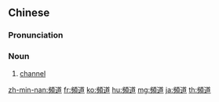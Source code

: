 {{also|频道}}
==Chinese==
{{zh-forms|s=频道}}

===Pronunciation===
{{zh-pron
|m=píndào
|c=pan4 dou6
|mn=qz:pîn-tō͘/tw,xm,zz:pîn-tō
|h=pfs=phìn-tho
|cat=n
}}

===Noun===
{{zh-noun|mw=個}}

# {{qualifier|TV, radio or other frequency}} [[channel]]

[[zh-min-nan:頻道]]
[[fr:頻道]]
[[ko:頻道]]
[[hu:頻道]]
[[mg:頻道]]
[[ja:頻道]]
[[th:頻道]]